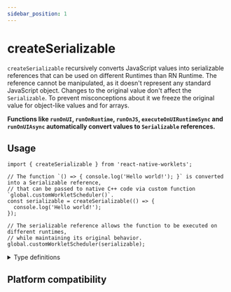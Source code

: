 ```yaml
---
sidebar_position: 1
---
```


# createSerializable

`createSerializable` recursively converts JavaScript values into serializable references that can be used on different Runtimes than RN Runtime.
The reference cannot be manipulated, as it doesn't represent any standard JavaScript object. Changes to the original value don't affect the `Serializable`. 
To prevent misconceptions about it we freeze the original value for object-like values and for arrays.

**Functions like `runOnUI`, `runOnRuntime`, `runOnJS`, `executeOnUIRuntimeSync` and `runOnUIAsync` automatically convert values to `Serializable` references.**

## Usage

```tsx
import { createSerializable } from 'react-native-worklets';

// The function `() => { console.log('Hello world!'); }` is converted into a Serializable reference,
// that can be passed to native C++ code via custom function `global.customWorkletScheduler()`.
const serializable = createSerializable(() => {
  console.log('Hello world!');
});

// The serializable reference allows the function to be executed on different runtimes,
// while maintaining its original behavior.
global.customWorkletScheduler(serializable);
```

<details>
<summary>Type definitions</summary>

```typescript
type SerializableRef<T = unknown> = {
  __serializableRef: true;
  __nativeStateSerializableJSRef: T;
};


function createSerializable<T>(value: T): SerializableRef<T> {
  return value as SerializableRef<T>;
}
```

</details>

## Platform compatibility

<PlatformCompatibility android ios web />